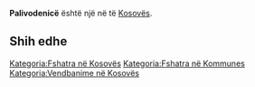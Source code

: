 {{Fshat në 
 | Emri                = Palivodenicë
 | EmriAlt                = 
 | NAME_SHORT_FORM=      
 | NAME_GENERIC=      
 | NAME_SORT_NAME_RO=      PALIVODENICE
 | FULL_NAME_RO = Palivodenicë
 | FULL_NAME_ND_RO=Palivodenice
 | SORT_NAME_RG=PALIVODENICE
 | FULL_NAME_RG=Palivodenicë
 | FULL_NAME_ND_RG=Palivodenice
 | SRP_NAME_SHORT_FORM=      
 | SRP_NAME_GENERIC=      
 | SRP_NAME_SORT_NAME_RO=      
 | SRP_FULL_NAME_RO = 
 | SRP_FULL_NAME_ND_RO=
 | SRP_SORT_NAME_RG=
 | SRP_FULL_NAME_RG=
 | SRP_FULL_NAME_ND_RG=
 | Emri (Rasa dhanore) = 
 | Figura              = 
 | Shteti              = Kosovo
 | Komuna              = 
 | Kodi postar         = 
 | Sipërfaqja          = 

 | Popullsia           = 

 | Regj. i popullsisë  = 
 | Dend. e popullsisë  = 
 | Faqja zyrtare       = 
 <!--- Koordinatat ----> 
 | Gjerësia            = 42.171111
 | Gjatësia            = 21.2925
 | Lartësia            = 
}}
'''Palivodenicë''' është një [[]] në [[]] të [[Kosovës]].

<!-- == Gjeografia == -->
<!-- == Historia == -->
<!-- == Demografia == -->
== Shih edhe ==
{{Komuna }}
{{Kosovo-Administrata-Cung}}

[[Kategoria:Fshatra në Kosovës]]
[[Kategoria:Fshatra në Kommunes ]]
[[Kategoria:Vendbanime në Kosovës]]